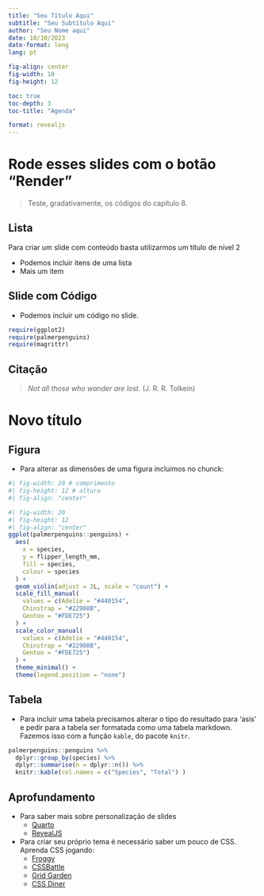 ```yaml
---
title: "Seu Título Aqui"
subtitle: "Seu Subtítulo Aqui"
author: "Seu Nome aqui"
date: 10/10/2023
date-format: long 
lang: pt

fig-align: center
fig-width: 10
fig-height: 12

toc: true
toc-depth: 3
toc-title: "Agenda"

format: revealjs
---
```

# Rode esses slides com o botão "Render"
> Teste, gradativamente, os códigos do capítulo 8. 


## Lista

Para criar um slide com conteúdo basta utilizarmos um título de nível 2

- Podemos incluir itens de uma lista
- Mais um item

## Slide com Código
- Podemos incluir um código no slide. 

```r
require(ggplot2)
require(palmerpenguins)
require(magrittr)
```

## Citação
> _Not all those who wander are lost._
(J. R. R. Tolkein)

# Novo título

## Figura

- Para alterar as dimensões de uma figura incluimos no chunck:

``` r
#| fig-width: 20 # comprimento
#| fig-height: 12 # altura
#| fig-align: "center"
```

```r
#| fig-width: 20
#| fig-height: 12
#| fig-align: "center"
ggplot(palmerpenguins::penguins) +
  aes(
    x = species,
    y = flipper_length_mm,
    fill = species,
    colour = species
  ) +
  geom_violin(adjust = 2L, scale = "count") +
  scale_fill_manual(
    values = c(Adelie = "#440154",
    Chinstrap = "#22908B",
    Gentoo = "#FDE725")
  ) +
  scale_color_manual(
    values = c(Adelie = "#440154",
    Chinstrap = "#22908B",
    Gentoo = "#FDE725")
  ) +
  theme_minimal() +
  theme(legend.position = "none")
```

## Tabela

- Para incluir uma tabela precisamos alterar o tipo do resultado para 'asis' e pedir para a tabela ser formatada como uma tabela markdown. Fazemos isso com a função `kable`, do pacote `knitr`.  

```r
palmerpenguins::penguins %>% 
  dplyr::group_by(species) %>% 
  dplyr::summarise(n = dplyr::n()) %>% 
  knitr::kable(col.names = c("Species", "Total") )
```

## Aprofundamento
- Para saber mais sobre personalização de slides
    - [Quarto](https://quarto.org/docs/presentations/)
    - [RevealJS](https://revealjs.com/)
- Para criar seu próprio tema é necessário saber um pouco de CSS. Aprenda CSS jogando:
    - [Froggy](https://flexboxfroggy.com/)
    - [CSSBattle](https://cssbattle.dev/)
    - [Grid Garden](https://cssgridgarden.com/)
    - [CSS Diner](https://flukeout.github.io/)